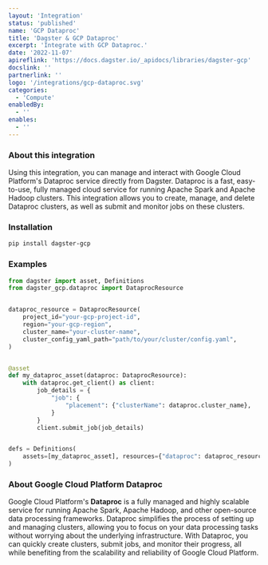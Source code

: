 ```yaml
---
layout: 'Integration'
status: 'published'
name: 'GCP Dataproc'
title: 'Dagster & GCP Dataproc'
excerpt: 'Integrate with GCP Dataproc.'
date: '2022-11-07'
apireflink: 'https://docs.dagster.io/_apidocs/libraries/dagster-gcp'
docslink: ''
partnerlink: ''
logo: '/integrations/gcp-dataproc.svg'
categories:
  - 'Compute'
enabledBy:
  - ''
enables:
  - ''
---
```


### About this integration

Using this integration, you can manage and interact with Google Cloud Platform's Dataproc service directly from Dagster. Dataproc is a fast, easy-to-use, fully managed cloud service for running Apache Spark and Apache Hadoop clusters. This integration allows you to create, manage, and delete Dataproc clusters, as well as submit and monitor jobs on these clusters.

### Installation

```bash
pip install dagster-gcp
```

### Examples

```python
from dagster import asset, Definitions
from dagster_gcp.dataproc import DataprocResource


dataproc_resource = DataprocResource(
    project_id="your-gcp-project-id",
    region="your-gcp-region",
    cluster_name="your-cluster-name",
    cluster_config_yaml_path="path/to/your/cluster/config.yaml",
)


@asset
def my_dataproc_asset(dataproc: DataprocResource):
    with dataproc.get_client() as client:
        job_details = {
            "job": {
                "placement": {"clusterName": dataproc.cluster_name},
            }
        }
        client.submit_job(job_details)


defs = Definitions(
    assets=[my_dataproc_asset], resources={"dataproc": dataproc_resource}
)
```

### About Google Cloud Platform Dataproc

Google Cloud Platform's **Dataproc** is a fully managed and highly scalable service for running Apache Spark, Apache Hadoop, and other open-source data processing frameworks. Dataproc simplifies the process of setting up and managing clusters, allowing you to focus on your data processing tasks without worrying about the underlying infrastructure. With Dataproc, you can quickly create clusters, submit jobs, and monitor their progress, all while benefiting from the scalability and reliability of Google Cloud Platform.
